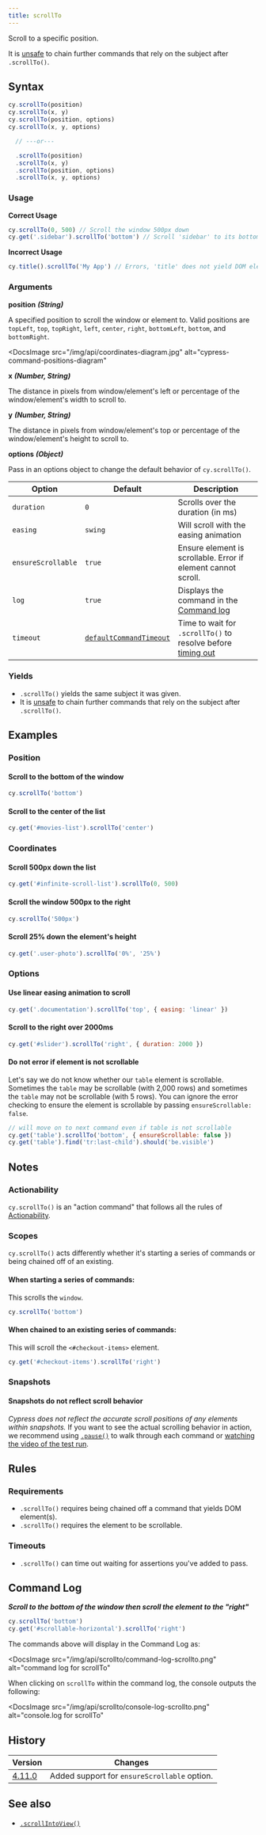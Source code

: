 ```yaml
---
title: scrollTo
---
```


Scroll to a specific position.

It is [unsafe](/guides/core-concepts/retry-ability#Only-queries-are-retried) to
chain further commands that rely on the subject after `.scrollTo()`.

## Syntax

```javascript
cy.scrollTo(position)
cy.scrollTo(x, y)
cy.scrollTo(position, options)
cy.scrollTo(x, y, options)

  // ---or---

  .scrollTo(position)
  .scrollTo(x, y)
  .scrollTo(position, options)
  .scrollTo(x, y, options)
```

### Usage

**<Icon name="check-circle" color="green" /> Correct Usage**

```javascript
cy.scrollTo(0, 500) // Scroll the window 500px down
cy.get('.sidebar').scrollTo('bottom') // Scroll 'sidebar' to its bottom
```

**<Icon name="exclamation-triangle" color="red" /> Incorrect Usage**

```javascript
cy.title().scrollTo('My App') // Errors, 'title' does not yield DOM element
```

### Arguments

**<Icon name="angle-right" /> position** **_(String)_**

A specified position to scroll the window or element to. Valid positions are
`topLeft`, `top`, `topRight`, `left`, `center`, `right`, `bottomLeft`, `bottom`,
and `bottomRight`.

<DocsImage
  src="/img/api/coordinates-diagram.jpg"
  alt="cypress-command-positions-diagram"
></DocsImage>

**<Icon name="angle-right" /> x** **_(Number, String)_**

The distance in pixels from window/element's left or percentage of the
window/element's width to scroll to.

**<Icon name="angle-right" /> y** **_(Number, String)_**

The distance in pixels from window/element's top or percentage of the
window/element's height to scroll to.

**<Icon name="angle-right" /> options** **_(Object)_**

Pass in an options object to change the default behavior of `cy.scrollTo()`.

| Option             | Default                                                              | Description                                                                              |
| ------------------ | -------------------------------------------------------------------- | ---------------------------------------------------------------------------------------- |
| `duration`         | `0`                                                                  | Scrolls over the duration (in ms)                                                        |
| `easing`           | `swing`                                                              | Will scroll with the easing animation                                                    |
| `ensureScrollable` | `true`                                                               | Ensure element is scrollable. Error if element cannot scroll.                            |
| `log`              | `true`                                                               | Displays the command in the [Command log](/guides/core-concepts/cypress-app#Command-Log) |
| `timeout`          | [`defaultCommandTimeout`](/guides/references/configuration#Timeouts) | Time to wait for `.scrollTo()` to resolve before [timing out](#Timeouts)                 |

### Yields [<Icon name="question-circle"/>](/guides/core-concepts/introduction-to-cypress#Subject-Management)

- `.scrollTo()` yields the same subject it was given.
- It is [unsafe](/guides/core-concepts/retry-ability#Only-queries-are-retried)
  to chain further commands that rely on the subject after `.scrollTo()`.

## Examples

### Position

#### Scroll to the bottom of the window

```javascript
cy.scrollTo('bottom')
```

#### Scroll to the center of the list

```javascript
cy.get('#movies-list').scrollTo('center')
```

### Coordinates

#### Scroll 500px down the list

```javascript
cy.get('#infinite-scroll-list').scrollTo(0, 500)
```

#### Scroll the window 500px to the right

```javascript
cy.scrollTo('500px')
```

#### Scroll 25% down the element's height

```javascript
cy.get('.user-photo').scrollTo('0%', '25%')
```

### Options

#### Use linear easing animation to scroll

```javascript
cy.get('.documentation').scrollTo('top', { easing: 'linear' })
```

#### Scroll to the right over 2000ms

```javascript
cy.get('#slider').scrollTo('right', { duration: 2000 })
```

#### Do not error if element is not scrollable

Let's say we do not know whether our `table` element is scrollable. Sometimes
the `table` may be scrollable (with 2,000 rows) and sometimes the `table` may
not be scrollable (with 5 rows). You can ignore the error checking to ensure the
element is scrollable by passing `ensureScrollable: false`.

```js
// will move on to next command even if table is not scrollable
cy.get('table').scrollTo('bottom', { ensureScrollable: false })
cy.get('table').find('tr:last-child').should('be.visible')
```

## Notes

### Actionability

`cy.scrollTo()` is an "action command" that follows all the rules of
[Actionability](/guides/core-concepts/interacting-with-elements).

### Scopes

`cy.scrollTo()` acts differently whether it's starting a series of commands or
being chained off of an existing.

#### When starting a series of commands:

This scrolls the `window`.

```javascript
cy.scrollTo('bottom')
```

#### When chained to an existing series of commands:

This will scroll the `<#checkout-items>` element.

```javascript
cy.get('#checkout-items').scrollTo('right')
```

### Snapshots

#### Snapshots do not reflect scroll behavior

_Cypress does not reflect the accurate scroll positions of any elements within
snapshots._ If you want to see the actual scrolling behavior in action, we
recommend using [`.pause()`](/api/commands/pause) to walk through each command
or
[watching the video of the test run](/guides/guides/screenshots-and-videos#Videos).

## Rules

### Requirements [<Icon name="question-circle"/>](/guides/core-concepts/introduction-to-cypress#Chains-of-Commands)

- `.scrollTo()` requires being chained off a command that yields DOM element(s).
- `.scrollTo()` requires the element to be scrollable.

### Timeouts [<Icon name="question-circle"/>](/guides/core-concepts/introduction-to-cypress#Timeouts)

- `.scrollTo()` can time out waiting for assertions you've added to pass.

## Command Log

**_Scroll to the bottom of the window then scroll the element to the "right"_**

```javascript
cy.scrollTo('bottom')
cy.get('#scrollable-horizontal').scrollTo('right')
```

The commands above will display in the Command Log as:

<DocsImage
  src="/img/api/scrollto/command-log-scrollto.png"
  alt="command log for scrollTo"
></DocsImage>

When clicking on `scrollTo` within the command log, the console outputs the
following:

<DocsImage
  src="/img/api/scrollto/console-log-scrollto.png"
  alt="console.log for scrollTo"
></DocsImage>

## History

| Version                                       | Changes                                      |
| --------------------------------------------- | -------------------------------------------- |
| [4.11.0](/guides/references/changelog#4-11-0) | Added support for `ensureScrollable` option. |

## See also

- [`.scrollIntoView()`](/api/commands/scrollintoview)
